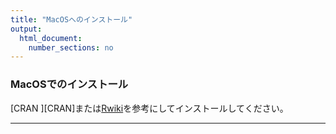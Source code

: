 ```yaml
---
title: "MacOSへのインストール"
output:
  html_document:
    number_sections: no
---
```


### MacOSでのインストール
[CRAN <i class="fa fa-external-link"></i>][CRAN]または[Rwiki](http://www.okadajp.org/RWiki/?RjpWiki)を参考にしてインストールしてください。

---
